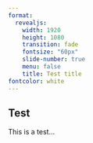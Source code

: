 ```yaml
---
format:
  revealjs:
    width: 1920
    height: 1080
    transition: fade
    fontsize: "60px"
    slide-number: true
    menu: false
    title: Test title
fontcolor: white
---
```


## Test

This is a test...
